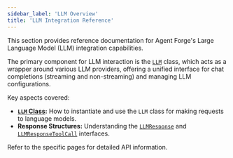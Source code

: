 ```yaml
---
sidebar_label: 'LLM Overview'
title: 'LLM Integration Reference'
---
```


This section provides reference documentation for Agent Forge's Large Language Model (LLM) integration capabilities.

The primary component for LLM interaction is the [`LLM`](./llm-class.mdx) class, which acts as a wrapper around various LLM providers, offering a unified interface for chat completions (streaming and non-streaming) and managing LLM configurations.

Key aspects covered:

*   **[`LLM` Class](./llm-class.mdx):** How to instantiate and use the `LLM` class for making requests to language models.
*   **Response Structures:** Understanding the [`LLMResponse`](./llm-class.mdx#llmresponse-interface) and [`LLMResponseToolCall`](./llm-class.mdx#llmresponsetoolcall-interface) interfaces.

Refer to the specific pages for detailed API information. 